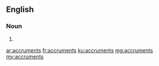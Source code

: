 ==English==

===Noun===
{{head|en}}

# {{plural of|accrument}}

[[ar:accruments]]
[[fr:accruments]]
[[ku:accruments]]
[[mg:accruments]]
[[my:accruments]]